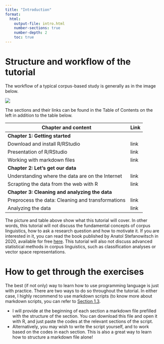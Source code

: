 ```yaml
---
title: "Introduction"
format: 
  html:
    output-file: intro.html
    number-sections: true
    number-depth: 2
    toc: true
---
```


# Structure and workflow of the tutorial

The workflow of a typical corpus-based study is generally as in the image below.

![](assets/images/WorkflowTutorial.png)

The sections and their links can be found in the Table of Contents on the left in addition to the table below.

| Chapter and content                               | Link |
|---------------------------------------------------|------|
| **Chapter 1: Getting started**                           |
| Download and install R/RStudio                    | link |
| Presentation of R/RStudio                         | link |
| Working with markdown files                       | link |
| **Chapter 2: Let's get our data**                        |
| Understanding where the data are on the Internet  | link |
| Scrapting the data from the web with R            | link |
| **Chapter 3: Cleaning and analyzing the data**           |
| Preprocess the data: Cleaning and transformations | link |
| Analyzing the data                                | link |

The picture and table above show what this tutorial will cover. In other words, this tutorial will not discuss the fundamental concepts of corpus linguistics, how to ask a research question and how to motivate it. If you are interested in it, you can read the book published by Anatol Stefanowitsch in 2020, available for free <a href="https://langsci-press.org/catalog/book/148" target="_blank">here</a>. This tutorial will also not discuss advanced statistical methods in corpus linguistics, such as classification analyses or vector space representations.

# How to get through the exercises

The best (if not only) way to learn how to use programming language is just with practice. There are two ways to do so throughout the tutorial. In either case, I highly recommend to use markdown scripts (to know more about markdown scripts, you can refer to <a href="https://aymeric-courses.github.io/formosan-corpus-r/docs/WorkingWithRMarkdown/" target="_blank">Section 1.3</a>.

-   I will provide at the beginning of each section a markdown file prefilled with the structure of the section. You can download this file and open it with R, and just paste the codes at the relevant sections of the script.
-   Alternatively, you may wish to write the script yourself, and to work based on the codes in each section. This is also a great way to learn how to structure a markdown file alone!
